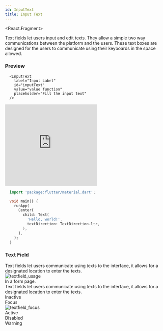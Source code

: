 ```yaml
---
id: InputText
title: Input Text
---
```



<React.Fragment>
<p>Text fields let users input and edit texts. They allow a simple two way communications between the platform and the users. These text boxes are designed for the users to communicate using their keyboards in the space allowed.</p>
<h3>Preview</h3>
<div className="tab_frame">
<Tabs
  defaultValue="tsx"
  values={[
    { label: 'Typescript', value: 'tsx', },
    { label: 'Dart', value: 'dart', },
  ]
}>
  <TabItem value="tsx">
    <div className={styles.documentation_frame}>
      <InputText
        label="Input Label"
        id="inputText"
        placeholder="Fill the input text"
      />
    </div>

  ```tsx
    <InputText
      label="Input Label"
      id="inputText"
      value="value function"
      placeholder="Fill the input text"
    />
  ```

  </TabItem>
  <TabItem value="dart">
    <div className={styles.documentation_frame}>
      <iframe
        height="265"
        scrolling="no"
        title="test flutter"
        src="https://codepen.io/frontenddeveloperhcid/embed/gOPjzeO?height=265&theme-id=light&data-default-tab=result&data-show-tab-bar=false"
        frameBorder="no"
      >
        See the Pen{" "}
        <a href="https://codepen.io/frontenddeveloperhcid/pen/gOPjzeO">
          test flutter
        </a>{" "}
        by frontenddeveloper.hcid (
        <a href="https://codepen.io/frontenddeveloperhcid">
          @frontenddeveloperhcid
        </a>
        ) on <a href="https://codepen.io">CodePen</a>.
      </iframe>
    </div>

  ```dart
    import 'package:flutter/material.dart';

    void main() {
      runApp(
        Center(
          child: Text(
            'Hello, world!',
            textDirection: TextDirection.ltr,
          ),
        ),
      );
    }

  ```

  </TabItem>
</Tabs>
</div>

<h3>Text Field</h3>
<div className={styles.tab_frame}>
<Tabs
defaultValue="usage"
  values={[
    { label: 'Usage', value: 'usage', },
    { label: 'States', value: 'states', },
    { label: 'Anatomy', value: 'anatomy', },
    { label: 'Specs', value: 'specs', },
  ]
}>
  <TabItem value="usage">
		<div className={styles.tab_content}>
			<Text variant="small">Text fields let users communicate using texts to the interface, it allows for a designated location to enter the texts.</Text>
			<div className={`${styles.documentation_frame} ${styles.half_frame}`}>
				<img src={useBaseUrl('img/text_field/textfield_usage.png')} alt="textfield_usage" />
			</div>
			<Text variant="small">In a form page.</Text>
		</div>
	</TabItem>
  <TabItem value="states">
		<div className={styles.tab_content}>
			<Text variant="small">Text fields let users communicate using texts to the interface, it allows for a designated location to enter the texts.</Text>
			<div className={`${styles.flex_row} ${styles.pair_row}`}>
				<div className={styles.card_nude}>
					<Text> Inactive </Text>
					<div>
						<InputText label="label" placeholder="Placeholder Text" />
					</div>
				</div>
				<div className={styles.card_nude}>
					<Text> Focus </Text>
					<div>
						<img src={useBaseUrl('img/text_field/textfield_focus.svg')} alt="textfield_focus" />
					</div>
				</div>
				<div className={styles.card_nude}>
					<Text> Active </Text>
					<div>
						<InputText label="label" placeholder="Placeholder Text" value="Placeholder Text" />
					</div>
				</div>
				<div className={styles.card_nude}>
					<Text> Disabled </Text>
					<div>
						<InputText label="label" placeholder="Placeholder Text" disabled />
					</div>
				</div>
				<div className={styles.card_nude}>
					<Text> Warning </Text>
					<div>
						<InputText label="label" placeholder="Placeholder Text" errorText="Helper Text (single line)" />
					</div>
				</div>
			</div>
		</div>
	</TabItem>
  <TabItem value="anatomy"></TabItem>
  <TabItem value="specs"></TabItem>
</Tabs>
</div>
</React.Fragment>
